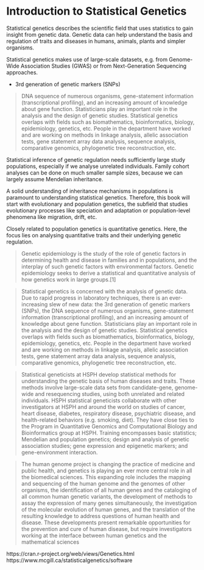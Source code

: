 \mainmatter

# Introduction to Statistical Genetics

Statistical genetics describes the scientific field that uses statistics to gain insight from genetic data. Genetic data can help understand the basis and regulation of traits and diseases in humans, animals, plants and simpler organisms.

Statistical genetics makes use of large-scale datasets, e.g. from Genome-Wide Association Studies (GWAS) or from Next-Generation Sequencing approaches.

- 3rd generation of genetic markers (SNPs)

> DNA sequence of numerous organisms, gene-statement information (transcriptional profiling), and an increasing amount of knowledge about gene function. Statisticians play an important role in the analysis and the design of genetic studies.
Statistical genetics overlaps with fields such as biomathematics, bioinformatics, biology, epidemiology, genetics, etc. People in the department have worked and are working on methods in linkage analysis, allelic association tests, gene statement array data analysis, sequence analysis, comparative genomics, phylogenetic tree reconstruction, etc.

Statistical inference of genetic regulation needs sufficiently large study populations, especially if we analyse unrelated individuals. Family cohort analyses can be done on much smaller sample sizes, because we can largely assume Mendelian inheritance.

A solid understanding of inheritance mechanisms in populations is paramount to understanding statistical genetics.
Therefore, this book will start with evolutionary and population genetics, the subfield that studies evolutionary processes like speciation and adaptation or population-level phenomena like migration, drift, etc.

Closely related to population genetics is quantitative genetics. Here, the focus lies on analysing quantitative traits and their underlying genetic regulation.




> Genetic epidemiology is the study of the role of genetic factors in determining health and disease in families and in populations, and the interplay of such genetic factors with environmental factors. Genetic epidemiology seeks to derive a statistical and quantitative analysis of how genetics work in large groups.[1]

> Statistical genetics is concerned with the analysis of genetic data. Due to rapid progress in laboratory techniques, there is an ever-increasing slew of new data: the 3rd generation of genetic markers (SNPs), the DNA sequence of numerous organisms, gene-statement information (transcriptional profiling), and an increasing amount of knowledge about gene function. Statisticians play an important role in the analysis and the design of genetic studies.
Statistical genetics overlaps with fields such as biomathematics, bioinformatics, biology, epidemiology, genetics, etc. People in the department have worked and are working on methods in linkage analysis, allelic association tests, gene statement array data analysis, sequence analysis, comparative genomics, phylogenetic tree reconstruction, etc.

> Statistical geneticists at HSPH develop statistical methods for understanding the genetic basis of human diseases and traits.  These methods involve large-scale data sets from candidate-gene, genome-wide and resequencing studies, using both unrelated and related individuals.  HSPH statistical geneticists collaborate with other investigators at HSPH and around the world on studies of cancer, heart disease, diabetes, respiratory disease, psychiatric disease, and health-related behaviors (e.g. smoking, diet).  They have close ties to the Program in Quantitative Genomics and Computational Biology and Bioinformatics group at HSPH.  Training encompasses basic statistics; Mendelian and population genetics; design and analysis of genetic association studies; gene expression and epigenetic markers; and gene-environment interaction.

> The human genome project is changing the practice of medicine and public health, and genetics is playing an ever more central role in all the biomedical sciences. This expanding role includes the mapping and sequencing of the human genome and the genomes of other organisms, the identification of all human genes and the cataloging of all common human genetic variants, the development of methods to assay the expression of many genes simultaneously, the investigation of the molecular evolution of human genes, and the translation of the resulting knowledge to address questions of human health and disease. These developments present remarkable opportunities for the prevention and cure of human disease, but require investigators working at the interface between human genetics and the mathematical sciences


https://cran.r-project.org/web/views/Genetics.html
https://www.mcgill.ca/statisticalgenetics/software


